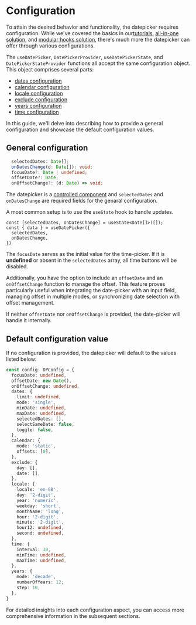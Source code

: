 # Configuration

To attain the desired behavior and functionality, the datepicker requires configuration. While we've covered the basics in our[tutorials](/datepicker/tutorials), [all-in-one solution](/datepicker/all-ino-one), and [modular hooks solution](/datepicker/using-modular-hooks), there's much more the datepicker can offer through various configurations.

The `useDatePicker`, `DatePickerProvider`, `useDatePickerState`, and `DatePickerStateProvider` functions all accept the same configuration object. This object comprises several parts:

- [dates configuration](/datepicker/dates-configuration)
- [calendar configuration](/datepicker/calendar-configuration)
- [locale configuration](/datepicker/locale-configuration)
- [exclude configuration](/datepicker/locale-configuration)
- [years configuration](/datepicker/locale-configuration)
- [time configuration](/datepicker/years-configuration)

In this guide, we'll delve into describing how to provide a general configuration and showcase the default configuration values.

## General configuration

```ts
  selectedDates: Date[];
  onDatesChange(d: Date[]): void;
  focusDate?: Date | undefined;
  offsetDate?: Date;
  onOffsetChange?: (d: Date) => void;
```

The datepicker is a [controlled component](/datepicker/tutorials#controlled-component) and `selectedDates` and `onDatesChange` are required fields for the genaral configuration.

A most common setup is to use the `useState` hook to handle updates.

```tsx
const [selectedDates, onDatesChange] = useState<Date[]>([]);
const { data } = useDatePicker({
  selectedDates,
  onDatesChange,
})
```

The `focusDate` serves as the initial value for the time-picker. If it is **undefined** or absent in the `selectedDates` array, all time buttons will be disabled.

Additionally, you have the option to include an `offsetDate` and an `onOffsetChange` function to manage the offset. This feature proves particularly useful when integrating the date-picker with an input field, managing offset in multiple modes, or synchronizing date selection with offset management.

If neither `offsetDate` nor `onOffsetChange` is provided, the date-picker will handle it internally.

## Default configuration value

If no configuration is provided, the datepicker will default to the values listed below:

```ts
const config: DPConfig = {
  focusDate: undefined,
  offsetDate: new Date(),
  onOffsetChange: undefined,
  dates: {
    limit: undefined,
    mode: 'single',
    minDate: undefined,
    maxDate: undefined,
    selectedDates: [],
    selectSameDate: false,
    toggle: false,
  },
  calendar: {
    mode: 'static',
    offsets: [0],
  },
  exclude: {
    day: [],
    date: [],
  },
  locale: {
    locale: 'en-GB',
    day: '2-digit',
    year: 'numeric',
    weekday: 'short',
    monthName: 'long',
    hour: '2-digit',
    minute: '2-digit',
    hour12: undefined,
    second: undefined,
  },
  time: {
    interval: 30,
    minTime: undefined,
    maxTime: undefined,
  },
  years: {
    mode: 'decade',
    numberOfYears: 12;
    step: 10,
  },
}
```

For detailed insights into each configuration aspect, you can access more comprehensive information in the subsequent sections.
